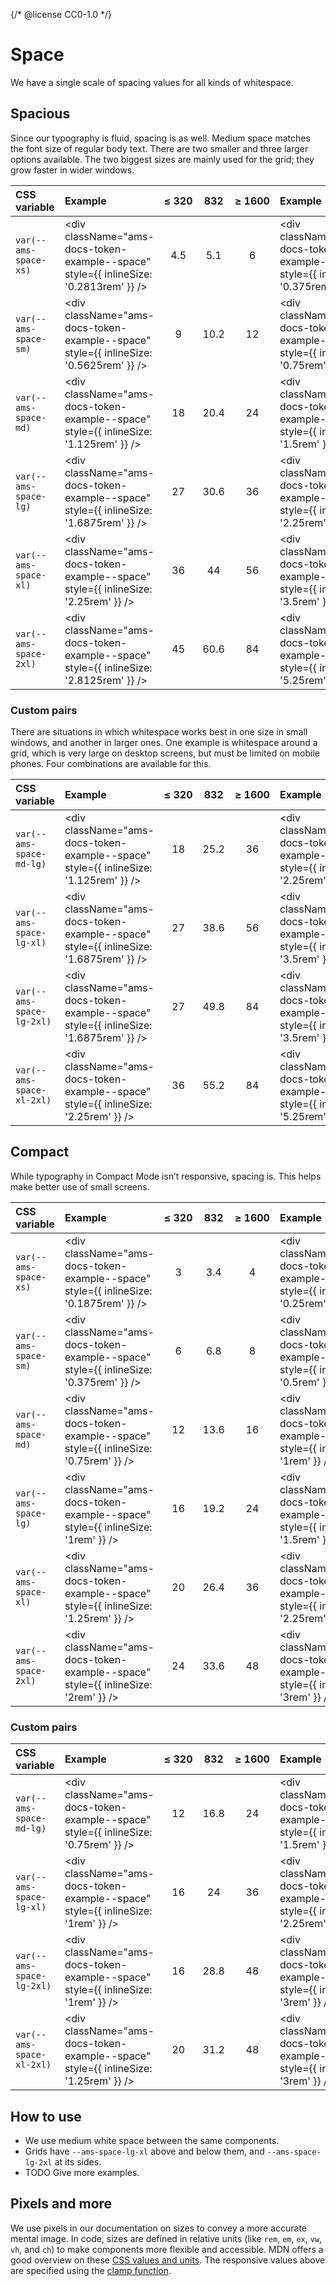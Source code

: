 {/* @license CC0-1.0 */}


<Meta title="Brand/Design Tokens/Space" />

# Space

We have a single scale of spacing values for all kinds of whitespace.

## Spacious

Since our typography is fluid, spacing is as well.
Medium space matches the font size of regular body text.
There are two smaller and three larger options available.
The two biggest sizes are mainly used for the grid; they grow faster in wider windows.

| CSS variable           | Example                                                                               | ≤&nbsp;320 | 832  | ≥&nbsp;1600 | Example                                                                              |
| :--------------------- | :------------------------------------------------------------------------------------ | :--------: | :--: | :---------: | :----------------------------------------------------------------------------------- |
| `var(--ams-space-xs)`  | <div className="ams-docs-token-example--space" style={{ inlineSize: '0.2813rem' }} /> |    4.5     | 5.1  |      6      | <div className="ams-docs-token-example--space" style={{ inlineSize: '0.375rem' }} /> |
| `var(--ams-space-sm)`  | <div className="ams-docs-token-example--space" style={{ inlineSize: '0.5625rem' }} /> |     9      | 10.2 |     12      | <div className="ams-docs-token-example--space" style={{ inlineSize: '0.75rem' }} />  |
| `var(--ams-space-md)`  | <div className="ams-docs-token-example--space" style={{ inlineSize: '1.125rem' }} />  |     18     | 20.4 |     24      | <div className="ams-docs-token-example--space" style={{ inlineSize: '1.5rem' }} />   |
| `var(--ams-space-lg)`  | <div className="ams-docs-token-example--space" style={{ inlineSize: '1.6875rem' }} /> |     27     | 30.6 |     36      | <div className="ams-docs-token-example--space" style={{ inlineSize: '2.25rem' }} />  |
| `var(--ams-space-xl)`  | <div className="ams-docs-token-example--space" style={{ inlineSize: '2.25rem' }} />   |     36     |  44  |     56      | <div className="ams-docs-token-example--space" style={{ inlineSize: '3.5rem' }} />   |
| `var(--ams-space-2xl)` | <div className="ams-docs-token-example--space" style={{ inlineSize: '2.8125rem' }} /> |     45     | 60.6 |     84      | <div className="ams-docs-token-example--space" style={{ inlineSize: '5.25rem' }} />  |

### Custom pairs

There are situations in which whitespace works best in one size in small windows, and another in larger ones.
One example is whitespace around a grid, which is very large on desktop screens, but must be limited on mobile phones.
Four combinations are available for this.

| CSS variable              | Example                                                                               | ≤&nbsp;320 | 832  | ≥&nbsp;1600 | Example                                                                             |
| :------------------------ | :------------------------------------------------------------------------------------ | :--------: | :--: | :---------: | :---------------------------------------------------------------------------------- |
| `var(--ams-space-md-lg)`  | <div className="ams-docs-token-example--space" style={{ inlineSize: '1.125rem' }} />  |     18     | 25.2 |     36      | <div className="ams-docs-token-example--space" style={{ inlineSize: '2.25rem' }} /> |
| `var(--ams-space-lg-xl)`  | <div className="ams-docs-token-example--space" style={{ inlineSize: '1.6875rem' }} /> |     27     | 38.6 |     56      | <div className="ams-docs-token-example--space" style={{ inlineSize: '3.5rem' }} />  |
| `var(--ams-space-lg-2xl)` | <div className="ams-docs-token-example--space" style={{ inlineSize: '1.6875rem' }} /> |     27     | 49.8 |     84      | <div className="ams-docs-token-example--space" style={{ inlineSize: '3.5rem' }} />  |
| `var(--ams-space-xl-2xl)` | <div className="ams-docs-token-example--space" style={{ inlineSize: '2.25rem' }} />   |     36     | 55.2 |     84      | <div className="ams-docs-token-example--space" style={{ inlineSize: '5.25rem' }} /> |

## Compact

While typography in Compact Mode isn’t responsive, spacing is.
This helps make better use of small screens.

| CSS variable           | Example                                                                               | ≤&nbsp;320 | 832  | ≥&nbsp;1600 | Example                                                                             |
| :--------------------- | :------------------------------------------------------------------------------------ | :--------: | :--: | :---------: | :---------------------------------------------------------------------------------- |
| `var(--ams-space-xs)`  | <div className="ams-docs-token-example--space" style={{ inlineSize: '0.1875rem' }} /> |     3      | 3.4  |      4      | <div className="ams-docs-token-example--space" style={{ inlineSize: '0.25rem' }} /> |
| `var(--ams-space-sm)`  | <div className="ams-docs-token-example--space" style={{ inlineSize: '0.375rem' }} />  |     6      | 6.8  |      8      | <div className="ams-docs-token-example--space" style={{ inlineSize: '0.5rem' }} />  |
| `var(--ams-space-md)`  | <div className="ams-docs-token-example--space" style={{ inlineSize: '0.75rem' }} />   |     12     | 13.6 |     16      | <div className="ams-docs-token-example--space" style={{ inlineSize: '1rem' }} />    |
| `var(--ams-space-lg)`  | <div className="ams-docs-token-example--space" style={{ inlineSize: '1rem' }} />      |     16     | 19.2 |     24      | <div className="ams-docs-token-example--space" style={{ inlineSize: '1.5rem' }} />  |
| `var(--ams-space-xl)`  | <div className="ams-docs-token-example--space" style={{ inlineSize: '1.25rem' }} />   |     20     | 26.4 |     36      | <div className="ams-docs-token-example--space" style={{ inlineSize: '2.25rem' }} /> |
| `var(--ams-space-2xl)` | <div className="ams-docs-token-example--space" style={{ inlineSize: '2rem' }} />      |     24     | 33.6 |     48      | <div className="ams-docs-token-example--space" style={{ inlineSize: '3rem' }} />    |

### Custom pairs

| CSS variable              | Example                                                                             | ≤&nbsp;320 | 832  | ≥&nbsp;1600 | Example                                                                             |
| :------------------------ | :---------------------------------------------------------------------------------- | :--------: | :--: | :---------: | :---------------------------------------------------------------------------------- |
| `var(--ams-space-md-lg)`  | <div className="ams-docs-token-example--space" style={{ inlineSize: '0.75rem' }} /> |     12     | 16.8 |     24      | <div className="ams-docs-token-example--space" style={{ inlineSize: '1.5rem' }} />  |
| `var(--ams-space-lg-xl)`  | <div className="ams-docs-token-example--space" style={{ inlineSize: '1rem' }} />    |     16     |  24  |     36      | <div className="ams-docs-token-example--space" style={{ inlineSize: '2.25rem' }} /> |
| `var(--ams-space-lg-2xl)` | <div className="ams-docs-token-example--space" style={{ inlineSize: '1rem' }} />    |     16     | 28.8 |     48      | <div className="ams-docs-token-example--space" style={{ inlineSize: '3rem' }} />    |
| `var(--ams-space-xl-2xl)` | <div className="ams-docs-token-example--space" style={{ inlineSize: '1.25rem' }} /> |     20     | 31.2 |     48      | <div className="ams-docs-token-example--space" style={{ inlineSize: '3rem' }} />    |

## How to use

- We use medium white space between the same components.
- Grids have `--ams-space-lg-xl` above and below them, and `--ams-space-lg-2xl` at its sides.
- TODO Give more examples.

## Pixels and more

We use pixels in our documentation on sizes to convey a more accurate mental image.
In code, sizes are defined in relative units (like `rem`, `em`, `ex`, `vw`, `vh`, and `ch`) to make components more flexible and accessible.
MDN offers a good overview on these [CSS values and units](https://developer.mozilla.org/en-US/docs/Web/CSS/CSS_Values_and_Units).
The responsive values above are specified using the [clamp function](https://developer.mozilla.org/en-US/docs/Web/CSS/clamp).
